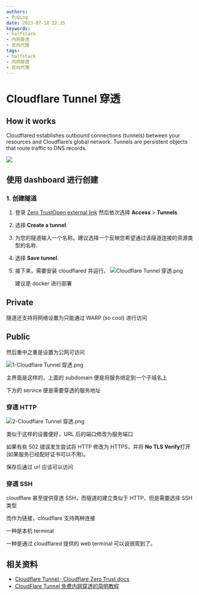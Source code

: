 ```yaml
---
authors:
- PuQing
date: 2023-07-18 22:35
keywords:
- halfstack
- 内网穿透
- 反向代理
tags:
- halfstack
- 内网穿透
- 反向代理
---
```

# Cloudflare Tunnel 穿透

## How it works

Cloudflared establishes outbound connections (tunnels) between your resources and Cloudflare’s global network. Tunnels are persistent objects that route traffic to DNS records.

![](https://developers.cloudflare.com/assets/handshake_hufad68abf6107ffc2ef859ebe1b42b6e2_299675_1768x1102_resize_q75_box-3f75968f.jpg)

## 使用 dashboard 进行创建

### 1. 创建隧道


<!--truncate-->
1. 登录 [Zero TrustOpen external link](https://one.dash.cloudflare.com/) 然后依次选择 **Access** > **Tunnels**.

2. 选择 **Create a tunnel**.

3. 为您的隧道输入一个名称。建议选择一个反映您希望通过该隧道连接的资源类型的名称.

4. 选择 **Save tunnel**.

5. 接下来，需要安装 cloudflared 并运行。
   ![Cloudflare Tunnel 穿透.png](http://4c4g.puqing.work:8089/i/2023/08/02/64ca0a53c04f2.webp)

   建议是 docker 进行部署

## Private

隧道还支持将网络设置为只能通过 WARP (so cool) 进行访问

## Public

然后重中之重是设置为公网可访问

![1-Cloudflare Tunnel 穿透.png](http://4c4g.puqing.work:8089/i/2023/08/02/64ca0a698d2dc.webp)

主界面是这样的，上面的 subdomain 便是将服务绑定到一个子域名上

下方的 service 便是需要穿透的服务地址

### 穿透 HTTP

![2-Cloudflare Tunnel 穿透.png](http://4c4g.puqing.work:8089/i/2023/08/02/64ca0a76baf05.webp)

类似于这样的设置便好，URL 后的端口修改为服务端口

如果有些 502 错误发生尝试将 HTTP 修改为 HTTPS，并将 **No TLS Verify**打开 (如果服务已经配好证书可以不用)。

保存后通过 url 应该可以访问

### 穿透 SSH

cloudflare 甚至提供穿透 SSH，而隧道的建立类似于 HTTP，但是需要选择 SSH 类型

而作为链接，cloudflare 支持两种连接

一种是本机 terminal

一种是通过 cloudflared 提供的 web terminal 可以说很周到了。

## 相关资料

- [Cloudflare Tunnel · Cloudflare Zero Trust docs](https://developers.cloudflare.com/cloudflare-one/connections/connect-networks/)
- [CloudFlare Tunnel 免费内网穿透的简明教程](https://sspai.com/post/79278#!)
